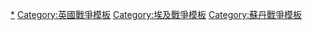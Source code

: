 {{Campaign
|name= [[馬赫迪戰爭]]
|raw_name=Campaignbox 馬赫迪戰爭
|battles=
[[喀土穆圍城戰]] - [[恩圖曼戰役]]
}}
<noinclude>
[[Category:馬赫迪戰爭|*]]
[[Category:英國戰爭模板]]
[[Category:埃及戰爭模板]]
[[Category:蘇丹戰爭模板]]
</noinclude>